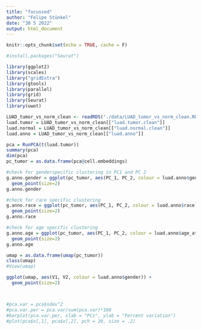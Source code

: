 ```yaml
---
title: "focussed"
author: "Felipe Stünkel"
date: "30 5 2022"
output: html_document
---
```


```r
knitr::opts_chunk$set(echo = TRUE, cache = F)
```

```r
#install.packages("Seurat")

library(ggplot2)
library(scales)
library("gridExtra")
library(gtools)
library(parallel)
library(grid)
library(Seurat)
library(uwot)

LUAD_tumor_vs_norm_clean <- readRDS("./data/LUAD_tumor_vs_norm_clean.RDS")
luad.tumor = LUAD_tumor_vs_norm_clean[["luad.tumor.clean"]]
luad.normal = LUAD_tumor_vs_norm_clean[["luad.normal.clean"]]
luad.anno = LUAD_tumor_vs_norm_clean[["luad.anno"]]
```

```r
pca = RunPCA(t(luad.tumor))
summary(pca)
dim(pca)
pc_tumor = as.data.frame(pca@cell.embeddings)

#check for genderspecific clustering in PC1 and PC 2
g.anno.gender = ggplot(pc_tumor, aes(PC_1, PC_2, colour = luad.anno$gender)) + 
  geom_point(size=2)
g.anno.gender

#check for race specific clustering
g.anno.race = ggplot(pc_tumor, aes(PC_1, PC_2, colour = luad.anno$race)) + 
  geom_point(size=2)
g.anno.race

#check for age specific clustering
g.anno.age = ggplot(pc_tumor, aes(PC_1, PC_2, colour = luad.anno$age_at_initial_pathologic_diagnosis)) + 
  geom_point(size=2)
g.anno.age

umap = as.data.frame(umap(pc_tumor))
class(umap)
#View(umap)

ggplot(umap, aes(V1, V2, colour = luad.anno$gender)) + 
  geom_point(size=2)



#pca.var = pca$sdev^2
#pca.var.per = pca.var/sum(pca.var)*100
#barplot(pca.var.per, xlab = "PCs", ylab = "Percent variation")
#plot(pca$x[,1], pca$x[,2], pch = 20, size = .2)
```
